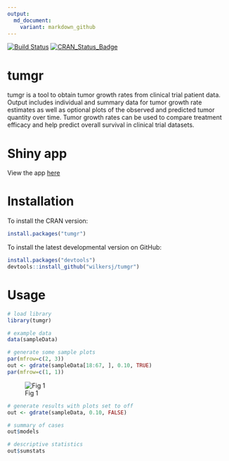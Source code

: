 ```yaml
---
output:
  md_document:
    variant: markdown_github
---
```


<!-- README.md is generated from README.Rmd. Please edit that file -->

[![Build Status](https://travis-ci.org/wilkersj/tumgr.svg?branch=master)](https://travis-ci.org/wilkersj/tumgr) [![CRAN_Status_Badge](http://www.r-pkg.org/badges/version/tumgr)](http://cran.r-project.org/package=tumgr)


# tumgr
 tumgr is a tool to obtain tumor growth rates from clinical trial patient data. Output includes individual and summary data for tumor growth rate estimates as well as optional plots of the observed and predicted tumor quantity over time.  Tumor growth rates can be used to compare treatment efficacy and help predict overall survival in clinical trial datasets.

# Shiny app
View the app [here](https://wilkersj.shinyapps.io/tumgrShiny) 


# Installation
To install the CRAN version:

```r
install.packages("tumgr")  
```


To install the latest developmental version on GitHub:
```r
install.packages("devtools")
devtools::install_github("wilkersj/tumgr")
```

# Usage
```r

# load library
library(tumgr)

# example data  
data(sampleData)
```

```r
# generate some sample plots
par(mfrow=c(2, 3))
out <- gdrate(sampleData[18:67, ], 0.10, TRUE)
par(mfrow=c(1, 1))
```
![Fig 1](https://github.com/wilkersj/tumgr/blob/master/tumorgrowthrateplots.png)

```r
# generate results with plots set to off
out <- gdrate(sampleData, 0.10, FALSE)

# summary of cases
out$models

# descriptive statistics
out$sumstats
```



